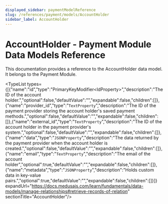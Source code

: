 ```yaml
---
displayed_sidebar: paymentModelReference
slug: /references/payment/models/AccountHolder
sidebar_label: AccountHolder
---
```



# AccountHolder - Payment Module Data Models Reference

This documentation provides a reference to the AccountHolder data model. It belongs to the Payment Module.

<SourceCodeLink link="https://github.com/medusajs/medusa/blob/ac76e19194a4b1b7f6c8e4fbcfc956c981a572f7/packages/modules/payment/src/models/account-holder.ts#L3" />

<TypeList types={[{"name":"id","type":"PrimaryKeyModifier&#60;IdProperty&#62;","description":"The ID of the account holder.","optional":false,"defaultValue":"","expandable":false,"children":[]},{"name":"provider_id","type":"`TextProperty`","description":"The ID of the payment provider storing the account holder's saved payment methods.","optional":false,"defaultValue":"","expandable":false,"children":[]},{"name":"external_id","type":"`TextProperty`","description":"The ID of the account holder in the payment provider's system.","optional":false,"defaultValue":"","expandable":false,"children":[]},{"name":"data","type":"`JSONProperty`","description":"The data returned by the payment provider when the account holder is created.","optional":false,"defaultValue":"","expandable":false,"children":[]},{"name":"email","type":"`TextProperty`","description":"The email of the account holder","optional":true,"defaultValue":"","expandable":false,"children":[]},{"name":"metadata","type":"`JSONProperty`","description":"Holds custom data in key-value pairs.","optional":true,"defaultValue":"","expandable":false,"children":[]}]} expandUrl="https://docs.medusajs.com/learn/fundamentals/data-models/manage-relationships#retrieve-records-of-relation" sectionTitle="AccountHolder"/>

